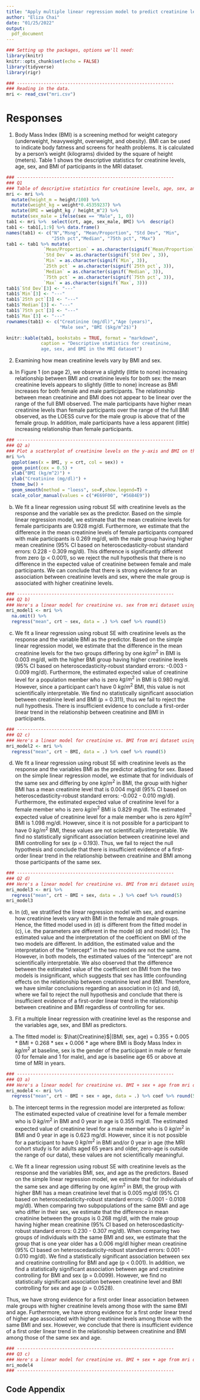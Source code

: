 ```yaml
---
title: "Apply multiple linear regression model to predict creatinine level using age, sex, and BMI as predictors"
author: "Eliza Chai"
date: "01/25/2022"
output:
  pdf_document
---
```


```r
### Setting up the packages, options we'll need:
library(knitr)
knitr::opts_chunk$set(echo = FALSE)
library(tidyverse)
library(rigr)
```

```r
### -----------------------------------------------------------
### Reading in the data. 
mri <- read_csv("mri.csv")
```

# Responses

1.  Body Mass Index (BMI) is a screening method for weight category (underweight, heavyweight, overweight, and obesity). BMI can be used to indicate body fatness and screens for health problems. It is calculated by a person’s weight (kilograms) divided by the square of height (meters). 
Table 1 shows the descriptive statistics for creatinine levels, age, sex, and BMI of participants in the MRI dataset.


```r
### -----------------------------------------------------------
### Q1
### Table of descriptive statistics for creatinine levels, age, sex, and BMI
mri <- mri %>%
  mutate(height_m = height/100) %>% 
  mutate(weight_kg = weight*0.45359237) %>% 
  mutate(BMI = weight_kg / height_m^2) %>% 
  mutate(sex_male = ifelse(sex == "Male", 1, 0))
tab1 <- mri %>%  select(crt, age, sex_male, BMI) %>%  descrip()
tab1 <- tab1[,1:9] %>% data.frame()
names(tab1) <- c("N","Msng", "Mean/Proportion", "Std Dev", "Min", 
                 "25th pct","Median", "75th pct", "Max")
tab1 <- tab1 %>% mutate(
              `Mean/Proportion` = as.character(signif(`Mean/Proportion`, 3)),
              `Std Dev` = as.character(signif(`Std Dev`, 3)),
              `Min` = as.character(signif(`Min`, 3)),
              `25th pct` = as.character(signif(`25th pct`, 3)),
              `Median` = as.character(signif(`Median`, 3)),
              `75th pct` = as.character(signif(`75th pct`, 3)),
              `Max` = as.character(signif(`Max`, 3)))
tab1$`Std Dev`[3] <- "---"
tab1$`Min`[3] <- "---"
tab1$`25th pct`[3] <- "---"
tab1$`Median`[3] <- "---"
tab1$`75th pct`[3] <- "---"
tab1$`Max`[3] <- "---"
rownames(tab1) <- c("Creatinine (mg/dl)","Age (years)", 
                    "Male sex", "BMI ($kg/m^2$)")

knitr::kable(tab1, bookstabs = TRUE, format = "markdown",
             caption = "Descriptive statistics for creatinine, 
             age, sex, and BMI in the MRI dataset")
```

2.  Examining how mean creatinine levels vary by BMI and sex.

a)  In Figure 1 (on page 2), we observe a slightly (little to none) increasing relationship between BMI and creatinine levels for both sex: the mean creatinine levels appears to slightly (little to none) increase as BMI increases for both female and male participants. The relationship between mean creatinine and BMI does not appear to be linear over the range of the full BMI observed. The male participants have higher mean creatinine levels than female participants over the range of the full BMI observed, as the LOESS curve for the male group is above that of the female group. In addition, male participants have a less apparent (little) increasing relationship than female participants. 


```r
### -----------------------------------------------------------
### Q2 a)
### Plot a scatterplot of creatinine levels on the y-axis and BMI on the x-axis
mri %>%
  ggplot(aes(x = BMI, y = crt, col = sex)) +
  geom_point(cex = 0.5) +
  xlab("BMI (kg/m^2)") +
  ylab("Creatinine (mg/dl)") +
  theme_bw() +
  geom_smooth(method = "loess", se=F,show.legend=T) +
  scale_color_manual(values = c("#E69F00", "#56B4E9"))
```

b)  We fit a linear regression using robust SE with creatinine levels as the response and the variable sex as the predictor. Based on the simple linear regression model, we estimate that the mean creatinine levels for female participants are 0.928 mg/dl. Furthermore, we estimate that the difference in the mean creatinine levels of female participants compared with male participants is 0.269 mg/dl, with the male group having higher mean creatinine (95% CI based on heteroscedasticity-robust standard errors: 0.228 - 0.309 mg/dl). This difference is significantly different from zero (p < 0.001), so we reject the null hypothesis that there is no difference in the expected value of creatinine between female and male participants. We can conclude that there is strong evidence for an association between creatinine levels and sex, where the male group is associated with higher creatinine levels. 

```r
### -----------------------------------------------------------
### Q2 b)
### Here's a linear model for creatinine vs. sex from mri dataset using rigr:regress
mri_model1 <- mri %>% 
  na.omit() %>% 
  regress("mean", crt ~ sex, data = .) %>% coef %>% round(5)
```

c)  We fit a linear regression using robust SE with creatinine levels as the response and the variable BMI as the predictor. Based on the simple linear regression model, we estimate that the difference in the mean creatinine levels for the two groups differing by one $kg/m^2$ in BMI is 0.003 mg/dl, with the higher BMI group having higher creatinine levels (95% CI based on heteroscedasticity-robust standard errors: -0.003 - 0.009 mg/dl). Furthermore, the estimated expected value of creatinine level for a population member who is zero $kg/m^2$ in BMI is 0.980 mg/dl. However, since a participant can't have 0 $kg/m^2$ BMI, this value is not scientifically interpretable. We find no statistically significant association between creatinine level and BMI (p = 0.311), thus we fail to reject the null hypothesis. There is insufficient evidence to conclude a first-order linear trend in the relationship between creatinine and BMI in participants. 

```r
### -----------------------------------------------------------
### Q2 c)
### Here's a linear model for creatinine vs. BMI from mri dataset using rigr:regress
mri_model2 <- mri %>% 
  regress("mean", crt ~ BMI, data = .) %>% coef %>% round(5)
```

d)  We fit a linear regression using robust SE with creatinine levels as the response and the variables BMI as the predictor adjusting for sex. Based on the simple linear regression model, we estimate that for individuals of the same sex and differing by one $kg/m^2$ in BMI, the group with higher BMI has a mean creatinine level that is 0.004 mg/dl (95% CI based on heteroscedasticity-robust standard errors: -0.002 - 0.010 mg/dl). Furthermore, the estimated expected value of creatinine level for a female member who is zero $kg/m^2$ BMI is 0.829 mg/dl. The estimated expected value of creatinine level for a male member who is zero $kg/m^2$ BMI is 1.098 mg/dl. However, since it is not possible for a participant to have 0 $kg/m^2$ BMI, these values are not scientifically interpretable. We find no statistically significant association between creatinine level and BMI controlling for sex (p = 0.193). Thus, we fail to reject the null hypothesis and conclude that there is insufficient evidence of a first-order linear trend in the relationship between creatinine and BMI among those participants of the same sex. 

```r
### -----------------------------------------------------------
### Q2 d)
### Here's a linear model for creatinine vs. BMI from mri dataset using rigr:regress
mri_model3 <- mri %>% 
  regress("mean", crt ~ BMI + sex, data = .) %>% coef %>% round(5)
mri_model3
```

e)  In (d), we stratified the linear regression model with sex, and examine how creatinine levels vary with BMI in the female and male groups. Hence, the fitted model used in (d) is different from the fitted model in (c), i.e. the parameters are different in the model (d) and model (c). The estimated value and the interpretation of the coefficient on BMI of the two models are different. In addition, the estimated value and the interpretation of the "intercept" in the two models are not the same. However, in both models, the estimated values of the "intercept" are not scientifically interpretable. We also observed that the difference between the estimated value of the coefficient on BMI from the two models is insignificant, which suggests that sex has little confounding effects on the relationship between creatinine level and BMI. Therefore, we have similar conclusions regarding an association in (c) and (d), where we fail to reject the null hypothesis and conclude that there is insufficient evidence of a first-order linear trend in the relationship between creatinine and BMI regardless of controlling for sex.
 
3.  Fit a multiple linear regression with creatinine level as the response and the variables age, sex, and
BMI as predictors.

a)  The fitted model is:
$\hat{Creatinine}$|(BMI, sex, age) = 0.355 + 0.005 $*$ BMI + 0.268 $*$ sex + 0.006 $*$ age
where BMI is Body Mass Index in $kg/m^2$ at baseline, sex is the gender of the participant in male or female (0 for female and 1 for male), and age is baseline age 65 or above at time of MRI in years.

```r
### -----------------------------------------------------------
### Q3 a)
### Here's a linear model for creatinine vs. BMI + sex + age from mri dataset using rigr:regress
mri_model4 <- mri %>% 
  regress("mean", crt ~ BMI + sex + age, data = .) %>% coef %>% round(5)
```

b) The intercept terms in the regression model are interpreted as follow: 
The estimated expected value of creatinine level for a female member who is 0 $kg/m^2$ in BMI and 0 year in age is 0.355 mg/dl. The estimated expected value of creatinine level for a male member who is 0 $kg/m^2$ in BMI and 0 year in age is 0.623 mg/dl. However, since it is not possible for a participant to have 0 $kg/m^2$ in BMI and/or 0 year in age (the MRI cohort study is for adults aged 65 years and older, zero-age is outside the range of our data), these values are not scientifically meaningful.

c)  We fit a linear regression using robust SE with creatinine levels as the response and the variables BMI, sex, and age as the predictors. Based on the simple linear regression model, we estimate that for individuals of the same sex and age differing by one $kg/m^2$ in BMI, the group with higher BMI has a mean creatinine level that is 0.005 mg/dl (95% CI based on heteroscedasticity-robust standard errors: -0.0001 - 0.0108 mg/dl). When comparing two subpopulations of the same BMI and age who differ in their sex, we estimate that the difference in mean creatinine between the groups is 0.268 mg/dl, with the male group having higher mean creatinine (95% CI based on heteroscedasticity-robust standard errors: 0.230 - 0.307 mg/dl). When comparing two groups of individuals with the same BMI and sex, we estimate that the group that is one year older has a 0.006 mg/dl higher mean creatinine (95% CI based on heteroscedasticity-robust standard errors: 0.001 - 0.010 mg/dl). We find a statistically significant association between sex and creatinine controlling for BMI and age (p < 0.001). In addition, we find a statistically significant association between age and creatinine controlling for BMI and sex (p = 0.0099). However, we find no statistically significant association between creatinine level and BMI controlling for sex and age (p = 0.0528). 

Thus, we have strong evidence for a first order linear association between male groups with higher creatinine levels among those with the same BMI and age. Furthermore, we have strong evidence for a first order linear trend of higher age associated with higher creatinine levels among those with the same BMI and sex. However, we conclude that there is insufficient evidence of a first order linear trend in the relationship between creatinine and BMI among those of the same sex and age. 

```r
### -----------------------------------------------------------
### Q3 c)
### Here's a linear model for creatinine vs. BMI + sex + age from mri dataset using rigr:regress
mri_model4
### -----------------------------------------------------------
```

\pagebreak

## Code Appendix

```r
```
